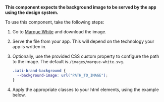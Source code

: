 
<Meta of={ComponentStories} />

<Title>Brand Background</Title>

**This component expects the background image to be served by the app using the design system.**

To use this component, take the following steps:

1. Go to <a href="../?path=/docs/brand-logos--docs#marque-white">Marque White</a> and download the image.

2. Serve the file from your app. This will depend on the technology your app is written in.

3. Optionally, use the provided CSS custom property to configure the path to the image. The default is `/images/marque-white.svg`.

   ```css
   .iati-brand-background {
     --background-image: url("PATH_TO_IMAGE");
   }
   ```

4. Apply the appropriate classes to your html elements, using the example below.

<Stories />
